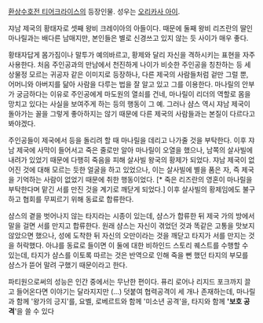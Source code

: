 [[환상수호전 티어크라이스]]의 등장인물. 성우는 [[오리카사 아이]].

쟈남 제국의 황태자로 셋째 왕비 크레이아의 아들이다. 때문에 둘째 왕비 리즈란의 딸인 마나릴과는 배다른 남매지만, 본인들은 별로 신경쓰고 있지 않는 듯 사이가 매우 좋다.

황태자답게 몸가짐이나 말투가 예의바르고, 황제와 달리 자신을 격하시키는 표현을 자주 사용한다. 처음 주인공과의 만남에서 천진하게 나이가 비슷한 주인공을 칭찬하는 등 세상물정 모르는 귀공자 같은 이미지로 등장하나, 다른 제국의 사람들처럼 겉만 그럴 뿐, 어머니와 아버지를 닮아 사람을 다루는 법을 잘 알고 있고 그를 이용한다. 마나릴의 안부가 궁금하다는 이유로 주인공에게 마도원의 열쇠를 건네, 마나릴이 리더의 역할로 몸을 망치고 있다는 사실을 보여주게 하는 등의 행동이 그 예. 그러나 샴스 역시 쟈남 제국이 돌아가는 꼴을 그렇게 좋아하지는 않기 때문에 다른 제국의 사람들과는 본질이 다르다고 봐야겠다.

주인공들이 제국에서 등을 돌리려 할 때 마나릴을 데리고 나가줄 것을 부탁한다. 이후 쟈남 제국에 사막이 들어서고 죽은 줄로만 알아 마나릴이 오열을 했으나, 남쪽의 살사빌에 내려가 있었기 때문에 다행히 죽음을 피해 살사빌 왕국의 황제가 되었다. 쟈남 제국이 없어진 것에 대해 모르는 듯한 얼굴을 하고 있었으나, 이는 살사빌에 별을 품은 자, 즉 제국을 기억하는 사람이 없었기 때문에 취한 행동이었다. [* 죽은 리즈란의 영혼이 마나릴을 부탁한다며 맡긴 서를 만진 것을 계기로 깨닫게 되었다.] 이후 살사빌의 황제임에도 불구하고 협회를 무찌르기 위해 동료로 합류한다.

샴스의 곁을 벗어나지 않는 타지라는 시종이 있는데, 샴스가 합류한 뒤 제국 가의 방에서 말을 걸면 서를 만지고 합류한다. 원래 샴스는 자신이 겪었던 것과 똑같은 고통을 맛보지 않았으면 했으나, 성에 도착한 뒤 자신의 오만이라는 것을 깨닫고 타지가 서를 만지는 것을 허락했다. 아냐를 동료로 들이면 이 둘에 대한 비하인드 스토리 퀘스트를 수행할 수 있는데, 타지가 샴스를 이토록 따르는 것은 반역으로 인해 죽을 뻔 했던 타지의 부모를 샴스가 뜯어 말려 구했기 때문이라고 한다.

파티원으로써의 성능은 인간 중에서는 무난한 편이다. 퓨리 로어나 리지드 포크까지 끌고 들어온다면 이야기는 달라지지만 (...) 덧붙여 협력공격이 세 개나 존재하는데, 마나릴과 함께 '왕가의 긍지'를, 요벨, 로베르트와 함께 '미소년 공격'을, 타지와 함께 ''''보호 공격''''을 쓸 수 있다


